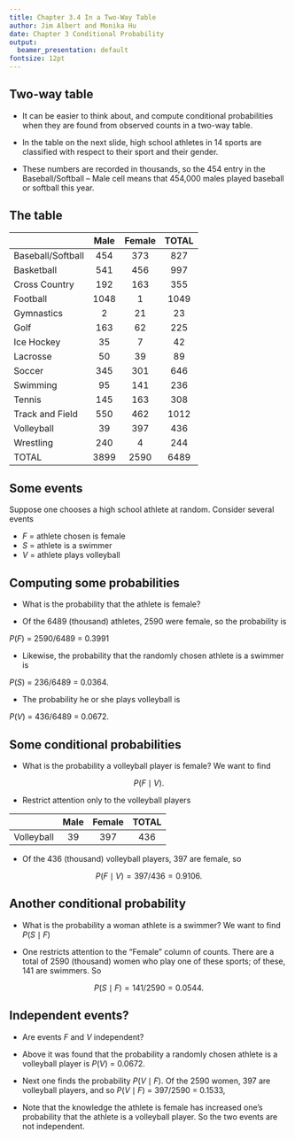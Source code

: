 ```yaml
---
title: Chapter 3.4 In a Two-Way Table
author: Jim Albert and Monika Hu
date: Chapter 3 Conditional Probability
output: 
  beamer_presentation: default
fontsize: 12pt
---
```


## Two-way table

- It can be easier to think about, and compute conditional probabilities when they are found from observed counts in a two-way table.

- In the table on the next slide,  high school athletes in 14 sports are classified with respect to their sport and their gender.  

- These numbers are recorded in thousands, so the 454 entry in the Baseball/Softball -- Male cell means that 454,000 males played baseball or softball this year.

## The table

|                   | Male | Female | TOTAL |
| :---------------- | :--: | :----: | :---: |
| Baseball/Softball | 454  |  373   |  827  |
| Basketball        | 541  |  456   |  997  |
| Cross Country     | 192  |  163   |  355  |
| Football          | 1048 |   1    | 1049  |
| Gymnastics        |  2   |   21   |  23   |
| Golf              | 163  |   62   |  225  |
| Ice Hockey        |  35  |   7    |  42   |
| Lacrosse          |  50  |   39   |  89   |
| Soccer            | 345  |  301   |  646  |
| Swimming          |  95  |  141   |  236  |
| Tennis            | 145  |  163   |  308  |
| Track and Field   | 550  |  462   | 1012  |
| Volleyball        |  39  |  397   |  436  |
| Wrestling         | 240  |   4    |  244  |
| TOTAL             | 3899 |  2590  | 6489  |


## Some events

Suppose one chooses a high school athlete at random.  Consider several events

- $F$ = athlete chosen is female
- $S$ = athlete is a swimmer
- $V$ = athlete plays volleyball

## Computing some probabilities

- What is the probability that the athlete is female?

- Of the 6489 (thousand) athletes, 2590 were female, so the probability is

$P(F)$ = 2590/6489 = 0.3991


- Likewise, the probability that the randomly chosen athlete is a swimmer is

$P(S)$ = 236/6489 = 0.0364.

- The probability he or she plays volleyball is

$P(V)$ = 436/6489 = 0.0672.


## Some conditional probabilities

- What is the probability a volleyball player is female?  We want to find 

$$P(F \mid V).$$

- Restrict attention only to the volleyball players

|            | Male | Female | TOTAL |
| :--------- | :--: | :----: | :---: |
| Volleyball |  39  |  397   |  436  |

- Of the 436 (thousand) volleyball players, 397 are female, so

$$P(F \mid V) = 397/436 = 0.9106.$$

## Another conditional probability

- What is the probability a woman athlete is a swimmer?  We want to find $P(S \mid F)$

- One restricts attention to the "Female" column of counts.  There are a total of 2590 (thousand) women who play one of these sports; of these, 141 are swimmers.  So

$$
P(S \mid F) = 141/2590 = 0.0544.
$$

## Independent events?

- Are events $F$ and $V$ independent?  

- Above it was found that the probability a randomly chosen athlete is a volleyball player is $P(V)$ = 0.0672.  

- Next one finds the probability $P(V \mid F)$.
Of the 2590 women, 397 are volleyball players, and so $P(V \mid F)$ = 397/2590 = 0.1533,   

- Note that the knowledge the athlete is female has increased one's probability that the athlete is a volleyball player.  So the two events are not independent.


